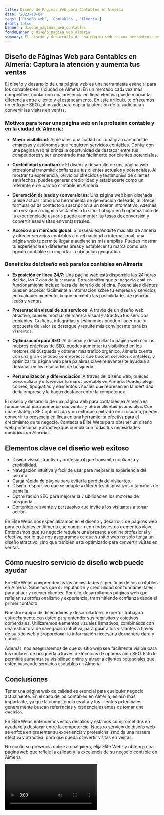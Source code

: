 ```yaml
---
title: Diseño de Páginas Web para Contables en Almería
date: '2023-10-04'
tags: ['Diseño web', 'Contables', 'Almería']
draft: false
banner : diseño_paginas_web_contables
fondoBanner : diseño_pagina_web_almería
summary: El diseño y desarrollo de una página web es una herramienta esencial para los contables en la ciudad de Almería. En un mercado cada vez más competitivo, contar con una presencia en línea efectiva puede marcar la diferencia entre el éxito y el estancamiento. En este artículo, te ofrecemos un enfoque SEO optimizado para captar la atención de tu audiencia y convertir las visitas en ventas.
---
```


## Diseño de Páginas Web para Contables en Almería: Captura la atención y aumenta tus ventas

El diseño y desarrollo de una página web es una herramienta esencial para los contables en la ciudad de Almería. En un mercado cada vez más competitivo, contar con una presencia en línea efectiva puede marcar la diferencia entre el éxito y el estancamiento. En este artículo, te ofrecemos un enfoque SEO optimizado para captar la atención de tu audiencia y convertir las visitas en ventas.

### Motivos para tener una página web en la profesión contable y en la ciudad de Almería:

- **Mayor visibilidad**: Almería es una ciudad con una gran cantidad de empresas y autónomos que requieren servicios contables. Contar con una página web te brinda la oportunidad de destacar entre tus competidores y ser encontrado más fácilmente por clientes potenciales.

- **Credibilidad y confianza**: El diseño y desarrollo de una página web profesional transmite confianza a tus clientes actuales y potenciales. Al mostrar tu experiencia, servicios ofrecidos y testimonios de clientes satisfechos, puedes generar credibilidad y establecerte como un referente en el campo contable en Almería.

- **Generación de leads y conversiones**: Una página web bien diseñada puede actuar como una herramienta de generación de leads, al ofrecer formularios de contacto o suscripción a un boletín informativo. Además, una vez que atraigas a visitantes a tu sitio, trabajar en la optimización de la experiencia de usuario puede aumentar las tasas de conversión y convertir esas visitas en ventas reales.

- **Acceso a un mercado global**: Si deseas expandirte más allá de Almería y ofrecer servicios contables a nivel nacional o internacional, una página web te permite llegar a audiencias más amplias. Puedes mostrar tu experiencia en diferentes áreas y establecer tu marca como una opción confiable sin importar la ubicación geográfica.

### Beneficios del diseño web para los contables en Almería:

- **Exposición en línea 24/7**: Una página web está disponible las 24 horas del día, los 7 días de la semana. Esto significa que tu negocio está en funcionamiento incluso fuera del horario de oficina. Potenciales clientes pueden acceder fácilmente a información sobre tu empresa y servicios en cualquier momento, lo que aumenta las posibilidades de generar leads y ventas.

- **Presentación visual de tus servicios**: A través de un diseño web atractivo, puedes mostrar de manera visual y atractiva tus servicios contables. Gráficos, infografías y testimonios pueden hacer que tu propuesta de valor se destaque y resulte más convincente para los visitantes.

- **Optimización para SEO**: Al diseñar y desarrollar tu página web con las mejores prácticas de SEO, puedes aumentar tu visibilidad en los motores de búsqueda y obtener más tráfico orgánico. Almería cuenta con una gran cantidad de empresas que buscan servicios contables, y optimizar tu página web para palabras clave relevantes te ayudará a destacar en los resultados de búsqueda.

- **Personalización y diferenciación**: A través del diseño web, puedes personalizar y diferenciar tu marca contable en Almería. Puedes elegir colores, tipografías y elementos visuales que representen la identidad de tu empresa y la hagan destacar entre la competencia.

El diseño y desarrollo de una página web para contables en Almería es fundamental para aumentar sus ventas y atraer clientes potenciales. Con una estrategia SEO optimizada y un enfoque centrado en el usuario, puedes convertir tu presencia en línea en una herramienta efectiva para el crecimiento de tu negocio. Contacta a Élite Webs para obtener un diseño web profesional y atractivo que cumpla con todas tus necesidades contables en Almería.

<GifSeo />

<Cta />

## Elementos clave del diseño web exitoso

- Diseño visual atractivo y profesional que transmita confianza y credibilidad.
- Navegación intuitiva y fácil de usar para mejorar la experiencia del usuario.
- Carga rápida de página para evitar la pérdida de visitantes.
- Diseño responsivo que se adapte a diferentes dispositivos y tamaños de pantalla.
- Optimización SEO para mejorar la visibilidad en los motores de búsqueda.
- Contenido relevante y persuasivo que invite a los visitantes a tomar acción.

En Élite Webs nos especializamos en el diseño y desarrollo de páginas web para contables en Almería que cumplen con todos estos elementos clave. Entendemos que su negocio requiere una presencia online profesional y efectiva, por lo que nos aseguramos de que su sitio web no solo tenga un diseño atractivo, sino que también esté optimizado para convertir visitas en ventas.

## Cómo nuestro servicio de diseño web puede ayudar

En Élite Webs comprendemos las necesidades específicas de los contables en Almería. Sabemos que su reputación y credibilidad son fundamentales para atraer y retener clientes. Por ello, desarrollamos páginas web que reflejan su profesionalismo y experiencia, transmitiendo confianza desde el primer contacto.

Nuestro equipo de diseñadores y desarrolladores expertos trabajará estrechamente con usted para entender sus requisitos y objetivos comerciales. Utilizaremos elementos visuales llamativos, combinados con una estructura de navegación intuitiva, para guiar a los visitantes a través de su sitio web y proporcionar la información necesaria de manera clara y concisa.

Además, nos aseguraremos de que su sitio web sea fácilmente visible para los motores de búsqueda a través de técnicas de optimización SEO. Esto le permitirá aumentar su visibilidad online y atraer a clientes potenciales que estén buscando servicios contables en Almería.

## Conclusiones

Tener una página web de calidad es esencial para cualquier negocio actualmente. En el caso de los contables en Almería, es aún más importante, ya que la competencia es alta y los clientes potenciales generalmente buscan referencias y credenciales antes de tomar una decisión.

En Élite Webs entendemos estos desafíos y estamos comprometidos en ayudarle a destacar entre la competencia. Nuestro servicio de diseño web se enfoca en presentar su experiencia y profesionalismo de una manera efectiva y atractiva, para que pueda convertir visitas en ventas.

No confíe su presencia online a cualquiera, elija Élite Webs y obtenga una página web que refleje la calidad y la excelencia de su negocio contable en Almería.

<Video />

<CtaBot job='Contables' city='Almería'/>

<Gmaps query='Almería+españa+maps' />